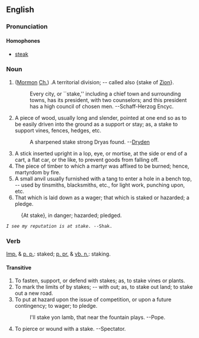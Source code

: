 ==English==
===Pronunciation===
====Homophones====
*[[steak]]
 

=== Noun ===

#([[w:Mormon|Mormon]] [[Ch.]]) .A territorial division; -- called also {stake of [[w:Zion|Zion]]}.
#: Every city, or ``stake,'' including a chief town and surrounding towns, has its president, with two counselors; and this president has a high council of chosen men.    --Schaff-Herzog  Encyc.
# A piece of wood, usually long and slender, pointed at one end so as to be easily driven into the ground as a support or stay; as, a stake to support vines, fences, hedges,  etc.
#: A sharpened stake strong Dryas found. --[[w:Dryden.|Dryden]]
# A stick inserted upright in a lop, eye, or mortise, at the side or end of a cart, a flat car, or the like, to prevent goods from falling off.
# The piece of timber to which a martyr was affixed to be burned; hence, martyrdom by fire.
# A small anvil usually furnished with a tang to enter a hole in a bench top, -- used by tinsmiths, blacksmiths,  etc., for light work, punching upon, etc.
# That which is laid down as a wager; that which is staked or hazarded; a pledge.
:{At stake}, in danger; hazarded; pledged.
 ''I see my reputation is at stake.'' --Shak.

===Verb===

[[Imp.]] & [[p. p.]]: staked; [[p. pr.]] & [[vb. n.]]: staking.

====Transitive====
# To fasten, support, or defend with stakes; as, to stake vines or plants.
# To mark the limits of by stakes; -- with out; as, to stake out land; to stake out a new road.
# To put at hazard upon the issue of competition, or upon a future contingency; to wager; to pledge.
#: I'll stake yon lamb, that near the fountain plays.  --Pope.
# To pierce or wound with a stake. --Spectator.